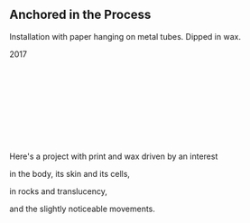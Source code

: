 ## Anchored in the Process


Installation with paper hanging on metal tubes. Dipped in wax.

2017

<br />
<br />
<br />
<br />
<br />
<br />
<br />
<br />

Here's a project with print and wax driven by an interest

in the body, its skin and its cells,

in rocks and translucency,

and the slightly noticeable movements.